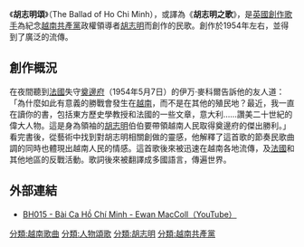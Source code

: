 {{unreferenced|time=2014-05-03T10:25:53+00:00}}

《'''胡志明頌'''》（The Ballad of Ho Chi Minh），或譯為《'''胡志明之歌'''》，是[[英國|英國]][[創作歌手|創作歌手]]{{link-en|伊万·麥科爾|Ewan MacColl}}為紀念[[越南共產黨|越南共產黨]]政權領導者[[胡志明|胡志明]]而創作的民歌。創作於1954年左右，並得到了廣泛的流傳。

== 創作概況 ==
在夜間聽到[[法國|法國]]失守[[奠边府市|奠邊府]]（1954年5月7日）的伊万·麥科爾告訴他的友人道：「為什麼如此有意義的勝戰會發生在[[越南|越南]]，而不是在其他的殖民地？最近，我一直在讀你的書，包括東方歷史學教授和法國的一些文章，意大利……讚美二十世紀的偉大人物。這是身為領袖的[[胡志明|胡志明]]伯伯要帶領越南人民取得奠邊府的傑出勝利。」看完書後，從藝術中找到對胡志明相關創做的靈感，他解釋了這首歌的節奏民歌曲調的同時也體現出越南人民的情感。這首歌後來被迅速在越南各地流傳，及[[法國|法國]]和其他地區的反戰活動。歌詞後來被翻譯成多國語言，傳遍世界。

== 外部連結 ==
* [http://www.youtube.com/watch?v=qK6doAQHv0E BH015 - Bài Ca Hồ Chí Minh - Ewan MacColl（YouTube）]

[[分類:越南歌曲|分類:越南歌曲]]
[[分類:人物頌歌|分類:人物頌歌]]
[[分類:胡志明|分類:胡志明]]
[[分類:越南共產黨|分類:越南共產黨]]